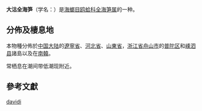 {{Speciesbox
| taxon = Barnea davidi
| authority = (Deshayes)
}}

'''大沽全海笋'''（学名：''{{lang|la|Barnea davidi}}''）是[[海螂目|海螂目]][[鸥蛤科|鸥蛤科]][[全海笋属|全海笋属]]的一种{{r|shell_3903}}。

==分佈及棲息地==
本物種分佈於[[中国大陆|中国大陆]]的[[遼寧省|遼寧省]]、[[河北省|河北省]]、[[山東省|山東省]]，[[浙江省|浙江省]][[舟山市|舟山市]]的[[普陀区_(舟山市)|普陀区]]和[[嵊泗县|嵊泗县]]諸島{{r|shelldoc_420090220078}}以及在[[南韓|南韓]]{{r|shelldoc_720090224017}}。

常栖息在潮间带低潮现附近{{r|shell_3903}}。

==參考文獻==
{{reflist|refs=
<ref name="shelldoc_420090220078">{{shelldoc_420090220078}}</ref>
<ref name="shelldoc_720090224017">{{shelldoc_720090224017}}</ref>
<ref name="shell_3903">{{cite web
 |url=http://shell.sinica.edu.tw/chinese/shellbase_detail.php?science_no=3903
 |title=国际贝库：大沽全海笋
 |publisher=台湾贝类资料库
 |accessdate=2017-11-07
 |language=zh-hant
 |archive-date=2016-03-04
 |archive-url=https://web.archive.org/web/20160304205051/http://shell.sinica.edu.tw/chinese/shellbase_detail.php?science_no=3903
 |dead-url=no
 }}</ref>
}}
{{Taxonbar|from=Q10936316}}

[[Category:全海笋属|davidi]]